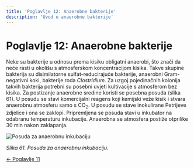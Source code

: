 ```yaml
---
title: 'Poglavlje 12: Anaerobne bakterije'
description: 'Uvod u anaerobne bakterije'
---
```


# Poglavlje 12: Anaerobne bakterije

Neke su bakterije u odnosu prema kisiku obligatni anaerobi, što znači da neće rasti u okolišu s atmosferskom koncentracijom kisika. Takve skupine bakterija su disimilatorne sulfat-reducirajuće bakterije, anaerobni Gram-negativni koki, bakterije roda *Clostridium*. Za uzgoj pojedinačnih kolonija takvih bakterija potrebni su posebni uvjeti kultivacije s atmosferom bez kisika. Za postizanje anaerobne sredine koristi se posebna posuda (slika 61). U posudu se stavi komercijalni reagens koji kemijski veže kisik i stvara anaerobnu atmosferu samo s CO<sub>2</sub>. U posudu se stave inokulirane Petrijeve zdjelice i ona se zaklopi. Pripremljena se posuda stavi u inkubator na odabranu temperaturu inkubacije. Anaerobna se atmosfera postiže otprilike 30 min nakon zaklapanja.

![Posuda za anaerobnu inkubaciju](/Images/slika61.jpg)

*Slika 61. Posuda za anaerobnu inkubaciju.*

[← Poglavlje 11](../poglavlje-11)




